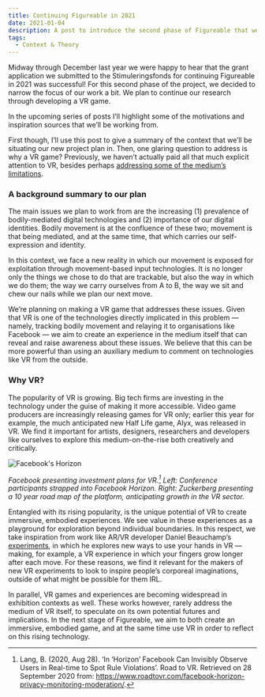 ```yaml
---
title: Continuing Figureable in 2021
date: 2021-01-04
description: A post to introduce the second phase of Figureable that we'll be working on in 2021.
tags:
  - Context & Theory
---
```


Midway through December last year we were happy to hear that the grant application we submitted to the Stimuleringsfonds for continuing Figureable in 2021 was successful! For this second phase of the project, we decided to narrow the focus of our work a bit. We plan to continue our research through developing a VR game.

In the upcoming series of posts I’ll highlight some of the motivations and inspiration sources that we’ll be working from.

First though, I’ll use this post to give a summary of the context that we’ll be situating our new project plan in. Then, one glaring question to address is why a VR game? Previously, we haven’t actually paid all that much explicit attention to VR, besides perhaps [addressing some of the medium’s limitations](./movement-in-vr).

### A background summary to our plan

The main issues we plan to work from are the increasing (1) prevalence of bodily-mediated digital technologies and (2) importance of our digital identities. Bodily movement is at the confluence of these two; movement is that being mediated, and at the same time, that which carries our self-expression and identity.

In this context, we face a new reality in which our movement is exposed for exploitation through movement-based input technologies. It is no longer only the things we chose to do that are trackable, but also the way in which we do them; the way we carry ourselves from A to B, the way we sit and chew our nails while we plan our next move.

We’re planning on making a VR game that addresses these issues. Given that VR is one of the technologies directly implicated in this problem — namely, tracking bodily movement and relaying it to organisations like Facebook — we aim to create an experience in the medium itself that can reveal and raise awareness about these issues. We believe that this can be more powerful than using an auxiliary medium to comment on technologies like VR from the outside.

### Why VR?

The popularity of VR is growing. Big tech firms are investing in the technology under the guise of making it more accessible. Video game producers are increasingly releasing games for VR only; earlier this year for example, the much anticipated new Half Life game, Alyx, was released in VR. We find it important for artists, designers, researchers and developers like ourselves to explore this medium-on-the-rise both creatively and critically.

![Facebook's Horizon](./fb-vr.jpg)

_Facebook presenting investment plans for VR.[^1] Left: Conference participants strapped into Facebook Horizon. Right: Zuckerberg presenting a 10 year road map of the platform, anticipating growth in the VR sector._

Entangled with its rising popularity, is the unique potential of VR to create immersive, embodied experiences. We see value in these experiences as a playground for exploration beyond individual boundaries. In this respect, we take inspiration from work like AR/VR developer Daniel Beauchamp’s [experiments](https://twitter.com/pushmatrix), in which he explores new ways to use your hands in VR — making, for example, a VR experience in which your fingers grow longer after each move. For these reasons, we find it relevant for the makers of new VR experiments to look to inspire people’s corporeal imaginations, outside of what might be possible for them IRL.

In parallel, VR games and experiences are becoming widespread in exhibition contexts as well. These works however, rarely address the medium of VR itself, to speculate on its own potential futures and implications. In the next stage of Figureable, we aim to both create an immersive, embodied game, and at the same time use VR in order to reflect on this rising technology.

[^1]: Lang, B. (2020, Aug 28). ‘In ‘Horizon’ Facebook Can Invisibly Observe Users in Real-time to Spot Rule Violations’. Road to VR. Retrieved on 28 September 2020 from: https://www.roadtovr.com/facebook-horizon-privacy-monitoring-moderation/.

